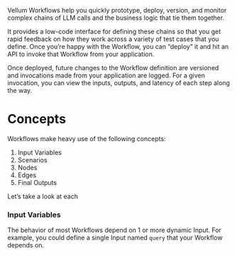 Vellum Workflows help you quickly prototype, deploy, version, and monitor complex chains of LLM calls and the business logic that tie them together.

It provides a low-code interface for defining these chains so that you get rapid feedback on how they work across a variety of test cases that you define. Once you’re happy with the Workflow, you can “deploy” it and hit an API to invoke that Workflow from your application.

Once deployed, future changes to the Workflow definition are versioned and invocations made from your application are logged. For a given invocation, you can view the inputs, outputs, and latency of each step along the way.

# Concepts

Workflows make heavy use of the following concepts:

1. Input Variables
2. Scenarios
3. Nodes
4. Edges
5. Final Outputs

Let’s take a look at each

### Input Variables

The behavior of most Workflows depend on 1 or more dynamic Input. For example, you could define a single Input named `query` that your Workflow depends on.
